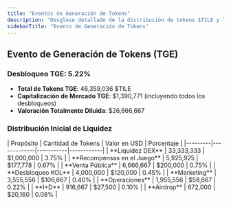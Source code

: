 ```yaml
---
title: "Eventos de Generación de Tokens"
description: "Desglose detallado de la distribución de tokens $TILE y la asignación de liquidez en el TGE"
sidebarTitle: "Evento de Generación de Tokens"
---
```


## Evento de Generación de Tokens (TGE)

### Desbloqueo TGE: 5.22%
- **Total de Tokens TGE**: 46,359,036 $TILE
- **Capitalización de Mercado TGE**: $1,390,771 (incluyendo todos los desbloqueos)
- **Valoración Totalmente Diluida**: $26,666,667

### Distribución Inicial de Liquidez

<Card className='mt-4 w-fit'>
| Propósito | Cantidad de Tokens | Valor en USD | Porcentaje |
|---------|-------------|-----------|------------|
| **Liquidez DEX** | 33,333,333 | $1,000,000 | 3.75% |
| **Recompensas en el Juego** | 5,925,925 | $177,778 | 0.67% |
| **Venta Pública** | 6,666,667 | $200,000 | 0.75% |
| **Desbloqueo KOL** | 4,000,000 | $120,000 | 0.45% |
| **Marketing** | 3,555,556 | $106,667 | 0.40% |
| **Operaciones** | 1,955,556 | $58,667 | 0.22% |
| **I+D** | 916,667 | $27,500 | 0.10% |
| **Airdrop** | 672,000 | $20,160 | 0.08% |
</Card>